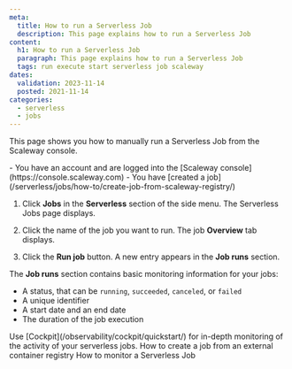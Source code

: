 ```yaml
---
meta:
  title: How to run a Serverless Job
  description: This page explains how to run a Serverless Job
content:
  h1: How to run a Serverless Job
  paragraph: This page explains how to run a Serverless Job
  tags: run execute start serverless job scaleway
dates:
  validation: 2023-11-14
  posted: 2021-11-14
categories:
  - serverless
  - jobs
---
```


This page shows you how to manually run a Serverless Job from the Scaleway console.

<Macro id="iam-requirements" />

<Message type="requirement">
  - You have an account and are logged into the [Scaleway console](https://console.scaleway.com)
  - You have [created a job](/serverless/jobs/how-to/create-job-from-scaleway-registry/)
</Message>

1. Click **Jobs** in the **Serverless** section of the side menu. The Serverless Jobs page displays.

2. Click the name of the job you want to run. The job **Overview** tab displays.

3. Click the **Run job** button. A new entry appears in the **Job runs** section.

The **Job runs** section contains basic monitoring information for your jobs:

- A status, that can be `running`, `succeeded`, `canceled`, or `failed`
- A unique identifier
- A start date and an end date
- The duration of the job execution

<Message type="tip">
  Use [Cockpit](/observability/cockpit/quickstart/) for in-depth monitoring of the activity of your serverless jobs.
</Message>

<Navigation>
  <PreviousButton to="/serverless/jobs/how-to/create-job-from-external-registry/">How to create a job from an external container registry</PreviousButton>
  <NextButton to="/serverless/jobs/how-to/monitor-job/">How to monitor a Serverless Job</NextButton>
</Navigation>